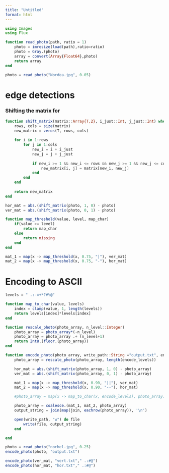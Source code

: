 ```yaml
---
title: "Untitled"
format: html
---
```


```julia

using Images
using Flux
```

```julia

function read_photo(path, ratio = 1)
    photo = imresize(load(path),ratio=ratio)
    photo = Gray.(photo)
    array = convert(Array{Float64},photo) 
    return array
end

photo = read_photo("Nordea.jpg", 0.05)


```


# edge detections

### Shifting the matrix for  

```julia

function shift_matrix(matrix::Array{T,2}, i_just::Int, j_just::Int) where T
    rows, cols = size(matrix)
    new_matrix = zeros(T, rows, cols)
    
    for i in 1:rows
        for j in 1:cols
            new_i = i + i_just
            new_j = j + j_just
            
            if new_i >= 1 && new_i <= rows && new_j >= 1 && new_j <= cols
                new_matrix[i, j] = matrix[new_i, new_j]
            end
        end
    end
    
    return new_matrix
end

hor_mat = abs.(shift_matrix(photo, 1, 0) - photo)
ver_mat = abs.(shift_matrix(photo, 0, 1) - photo)

```

```julia
function map_threshold(value, level, map_char)
    if(value >= level)
        return map_char
    else 
        return missing
    end
end

mat_1 = map(x -> map_threshold(x, 0.75, "|"), ver_mat)
mat_2 = map(x -> map_threshold(x, 0.75, "-"), hor_mat)


```

# Encoding to ASCII

```julia

levels = " .:-=+*?#%@"

function map_to_char(value, levels)
    index = clamp(value, 1, length(levels)) 
    return levels[index]*levels[index]
end

function rescale_photo(photo_array, n_level::Integer)
    photo_array = photo_array*(-n_level)
    photo_array = photo_array .+ (n_level+1)
    return Int8.(floor.(photo_array))
end

function encode_photo(photo_array, write_path::String ="output.txt", encode_levels::String = " .:-=+*?#%@")
    photo_array = rescale_photo(photo_array, length(encode_levels))

    hor_mat = abs.(shift_matrix(photo_array, 1, 0) - photo_array)
    ver_mat = abs.(shift_matrix(photo_array, 0, 1) - photo_array)

    mat_1 = map(x -> map_threshold(x, 0.90, "||"), ver_mat)
    mat_2 = map(x -> map_threshold(x, 0.90, "--"), hor_mat)

    #photo_array = map(x -> map_to_char(x, encode_levels), photo_array)

    photo_array = coalesce.(mat_1, mat_2, photo_array)
    output_string = join(map(join, eachrow(photo_array)), '\n')

    open(write_path, "w") do file
        write(file, output_string)
    end

end

```
```julia
photo = read_photo("norhel.jpg", 0.25)
encode_photo(photo, "output.txt")
```
```julia

encode_photo(ver_mat, "vert.txt"," .:#@")
encode_photo(hor_mat, "hor.txt"," .:#@")
```